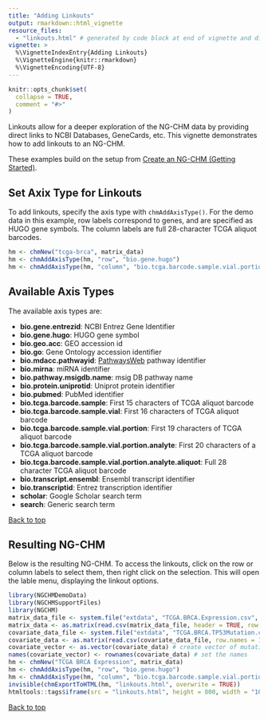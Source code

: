 ```yaml
---
title: "Adding Linkouts"
output: rmarkdown::html_vignette
resource_files:
  - "linkouts.html" # generated by code block at end of vignette and displayed in an iframe
vignette: >
  %\VignetteIndexEntry{Adding Linkouts}
  %\VignetteEngine{knitr::rmarkdown}
  %\VignetteEncoding{UTF-8}
---
```


```r
knitr::opts_chunk$set(
  collapse = TRUE,
  comment = "#>"
)
```

Linkouts allow for a deeper exploration of the NG-CHM data by providing direct
links to NCBI Databases, GeneCards, etc. This vignette demonstrates how to add linkouts to an NG-CHM.

These examples build on the setup from [Create an NG-CHM (Getting Started)](create-an-ng-chm.html).

## Set Axix Type for Linkouts

To add linkouts, specify the axis type with `chmAddAxisType()`. For the demo data in this example,
row labels correspond to genes, and are specified as HUGO gene symbols.
The column labels are full 28-character TCGA aliquot barcodes.

```r
hm <- chmNew("tcga-brca", matrix_data)
hm <- chmAddAxisType(hm, "row", "bio.gene.hugo")
hm <- chmAddAxisType(hm, "column", "bio.tcga.barcode.sample.vial.portion.analyte.aliquot")
```

## Available Axis Types

The available axis types are:

- **bio.gene.entrezid**: NCBI Entrez Gene Identifier
- **bio.gene.hugo**: HUGO gene symbol
- **bio.geo.acc**: GEO accession id
- **bio.go**: Gene Ontology accession identifier
- **bio.mdacc.pathwayid**: [PathwaysWeb](https://bioinformatics.mdanderson.org/public-software/pathwaysweb/) pathway identifier
- **bio.mirna**: miRNA identifier
- **bio.pathway.msigdb.name**: msig DB pathway name
- **bio.protein.uniprotid**: Uniprot protein identifier
- **bio.pubmed**: PubMed identifier
- **bio.tcga.barcode.sample**: First 15 characters of TCGA aliquot barcode
- **bio.tcga.barcode.sample.vial**: First 16 characters of TCGA aliquot barcode
- **bio.tcga.barcode.sample.vial.portion**: First 19 characters of TCGA aliquot barcode
- **bio.tcga.barcode.sample.vial.portion.analyte**: First 20 characters of a TCGA aliquot barcode
- **bio.tcga.barcode.sample.vial.portion.analyte.aliquot**: Full 28 character TCGA aliquot barcode
- **bio.transcript.ensembl**: Ensembl transcript identifier
- **bio.transcriptid**: Entrez transcription identifier
- **scholar**: Google Scholar search term
- **search**: Generic search term

[Back to top](#)

## Resulting NG-CHM

Below is the resulting NG-CHM. To access the linkouts, click on the row or column labels to select them,
then right click on the selection. This will open the lable menu, displaying the linkout options.

```r
library(NGCHMDemoData)
library(NGCHMSupportFiles)
library(NGCHM)
matrix_data_file <- system.file("extdata", "TCGA.BRCA.Expression.csv", package = "NGCHMDemoData")
matrix_data <- as.matrix(read.csv(matrix_data_file, header = TRUE, row.names = 1, check.names = FALSE))
covariate_data_file <- system.file("extdata", "TCGA.BRCA.TP53Mutation.csv", package = "NGCHMDemoData")
covariate_data <- as.matrix(read.csv(covariate_data_file, row.names = 1))
covariate_vector <- as.vector(covariate_data) # create vector of mutation data
names(covariate_vector) <- rownames(covariate_data) # set the names
hm <- chmNew("TCGA BRCA Expression", matrix_data)
hm <- chmAddAxisType(hm, "row", "bio.gene.hugo")
hm <- chmAddAxisType(hm, "column", "bio.tcga.barcode.sample.vial.portion.analyte.aliquot")
invisible(chmExportToHTML(hm, "linkouts.html", overwrite = TRUE))
htmltools::tags$iframe(src = "linkouts.html", height = 800, width = "100%")
```

[Back to top](#)

